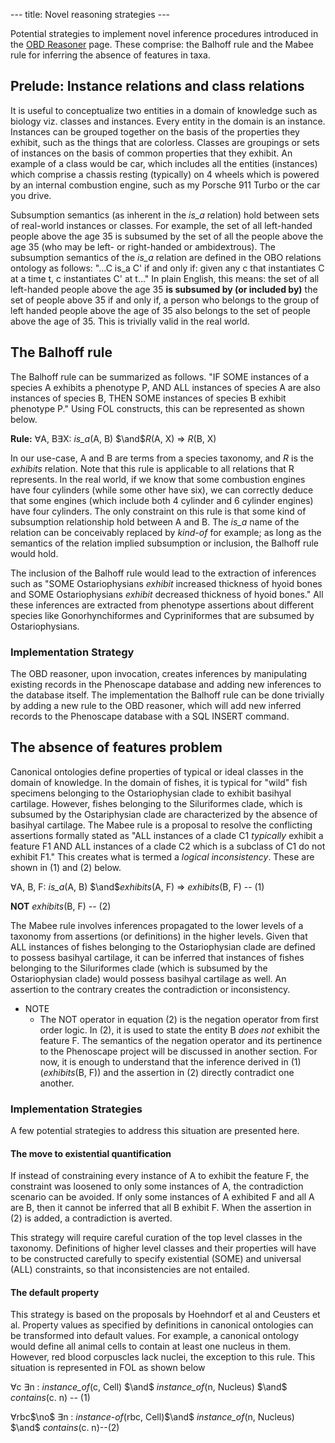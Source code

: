 ---
title: Novel reasoning strategies
---

Potential strategies to implement novel inference procedures introduced in the [[OBD_Reasoner#Novel_inference_procedures_for_Phenoscape|OBD Reasoner]]  page. These comprise: the Balhoff rule and the Mabee rule for inferring the absence of features in taxa.

== Prelude: Instance relations and class relations ==

It is useful to conceptualize two entities in a domain of knowledge such as biology viz. classes and instances. Every entity in the domain is an instance. Instances can be grouped together on the basis of the properties they exhibit, such as the things that are colorless. Classes are groupings or sets of instances on the basis of common properties that they exhibit. An example of a class would be car, which includes all the entities (instances) which comprise a chassis resting (typically) on 4 wheels which is powered by an internal combustion engine, such as my Porsche 911 Turbo or the car you drive.

Subsumption semantics (as inherent in the ''is_a'' relation) hold between sets of real-world instances or classes. For example, the set of all left-handed people above the age 35 is subsumed by the set of all the people above the age 35 (who may be left- or right-handed or ambidextrous). The subsumption semantics of the ''is_a'' relation are defined in the OBO relations ontology as follows: "...C is_a C' if and only if: given any c that instantiates C at a time t, c instantiates C' at t..." In plain English, this means: the set of all left-handed people above the age 35 '''is subsumed by (or included by)''' the set of people above 35 if and only if, a person who belongs to the group of left handed people above the age of 35 also belongs to the set of people above the age of 35. This is trivially valid in the real world.

==The Balhoff rule==

The Balhoff rule can be summarized as follows. "IF SOME instances of a species A exhibits a phenotype P, AND ALL instances of species A are also instances of species B, THEN SOME instances of species B exhibit phenotype P." Using FOL constructs, this can be represented as shown below.

'''Rule:''' <math>\forall</math>A, B<math>\exists </math>X: ''is_a''(A, B)  <math>\and </math>''R''(A, X)  <math>\Rightarrow</math> ''R''(B, X)

In our use-case, A and B are terms from a species taxonomy, and ''R'' is the ''exhibits'' relation. Note that this rule is applicable to all relations that R represents. In the real world, if we know that some combustion engines have four cylinders (while some other have six), we can correctly deduce that some engines (which include both 4 cylinder and 6 cylinder engines) have four cylinders. The only constraint on this rule is that some kind of subsumption relationship hold between A and B. The ''is_a'' name of the relation can be conceivably replaced by ''kind-of'' for example; as long as the semantics of the relation implied subsumption or inclusion, the Balhoff rule would hold.

The inclusion of the Balhoff rule would lead to the extraction of inferences such as "SOME Ostariophysians ''exhibit'' increased thickness of hyoid bones and SOME Ostariophysians ''exhibit'' decreased thickness of hyoid bones." All these inferences are extracted from phenotype assertions about different species like Gonorhynchiformes and Cypriniformes that are subsumed by Ostariophysians.

=== Implementation Strategy ===

The OBD reasoner, upon invocation, creates inferences by manipulating existing records in the Phenoscape database and adding new inferences to the database itself. The implementation the Balhoff rule can be done trivially by adding a new rule to the OBD reasoner, which will add new inferred records to the Phenoscape database with a SQL INSERT command.

== The absence of features problem ==

Canonical ontologies define properties of typical or ideal classes in the domain of knowledge. In the domain of fishes, it is typical for "wild" fish specimens belonging to the Ostariophysian clade to exhibit basihyal cartilage. However, fishes belonging to the Siluriformes clade, which is subsumed by the Ostariphysian clade are characterized by the absence of basihyal cartilage. The Mabee rule is a proposal to resolve the conflicting assertions formally stated as "ALL instances of a clade C1 ''typically'' exhibit a feature F1 AND ALL instances of a clade C2 which is a subclass of C1 do not exhibit F1." This creates what is termed a ''logical inconsistency''. These are shown in (1) and (2) below.

<math>\forall</math>A, B, F: ''is_a''(A, B)  <math>\and </math>''exhibits''(A, F)  <math>\Rightarrow</math> ''exhibits''(B, F) -- (1)

'''NOT''' ''exhibits''(B, F)                                                                                                -- (2)

The Mabee rule involves inferences propagated to the lower levels of a taxonomy from assertions (or definitions) in the higher levels. Given that ALL instances of fishes belonging to the Ostariophysian clade are defined to possess basihyal cartilage, it can be inferred that instances of fishes belonging to the Siluriformes clade (which is subsumed by the Ostariophysian clade) would possess basihyal cartilage as well. An assertion to the contrary creates the contradiction or inconsistency.

* NOTE
** The NOT operator in equation (2) is the negation operator from first order logic. In (2), it is used to state the entity B ''does not'' exhibit the feature F. The semantics of the negation operator and its pertinence to the Phenoscape project will be discussed in another section. For now, it is enough to understand that the inference derived in (1) (''exhibits''(B, F)) and the assertion in (2) directly contradict one another. 

=== Implementation Strategies ===

A few potential strategies to address this situation are presented here.

==== The move to existential quantification ====

If instead of constraining every instance of A to exhibit the feature F, the constraint was loosened to only some instances of A, the contradiction scenario can be avoided. If only some instances of A exhibited F and all A are B, then it cannot be inferred that all B exhibit F.  When the assertion in (2) is added, a contradiction is averted.

This strategy will require careful curation of the top level classes in the taxonomy. Definitions of higher level classes and their properties will have to be constructed carefully to specify existential (SOME) and universal (ALL) constraints, so that inconsistencies are not entailed.

==== The default property ====
This strategy is based on the proposals by Hoehndorf et al and Ceusters et al. Property values as specified by definitions in canonical ontologies can be transformed into default values. For example, a canonical ontology would define all animal cells to contain at least one nucleus in them. However, red blood corpuscles lack nuclei, the exception to this rule. This situation is represented in FOL as shown below

<math>\forall</math>c <math>\exists</math>n : ''instance_of''(c, Cell) <math>\and</math> ''instance_of''(n, Nucleus) <math>\and</math> ''contains''(c. n) -- (1)

<math>\forall</math>rbc<math>\no</math> <math>\exists</math>n : ''instance-of''(rbc, Cell)<math>\and</math> ''instance_of''(n, Nucleus) <math>\and</math> ''contains''(c. n)--(2)